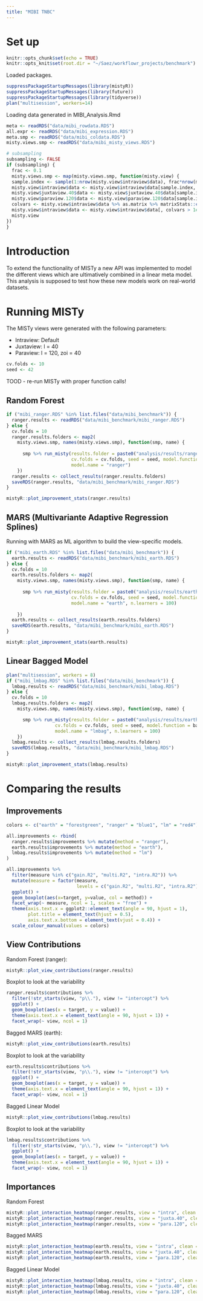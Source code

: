 ```yaml
---
title: "MIBI TNBC"
---
```


# Set up

```r
knitr::opts_chunk$set(echo = TRUE)
knitr::opts_knit$set(root.dir = "~/Saez/workflowr_projects/benchmark")
```

Loaded packages.

```r
suppressPackageStartupMessages(library(mistyR))
suppressPackageStartupMessages(library(future))
suppressPackageStartupMessages(library(tidyverse))
plan("multisession", workers=14)
```

Loading data generated in MIBI_Analysis.Rmd

```r
meta <- readRDS("data/mibi_rowdata.RDS")
all.expr <- readRDS("data/mibi_expression.RDS")
meta.smp <- readRDS("data/mibi_coldata.RDS")
misty.views.smp <- readRDS("data/mibi_misty_views.RDS")
```

```r
# subsampling
subsampling <- FALSE
if (subsampling) {
  frac <- 0.1
  misty.views.smp <- map(misty.views.smp, function(misty.view) {
  sample.index <- sample(1:nrow(misty.view$intraview$data), frac*nrow(misty.view$intraview$data))
  misty.view$intraview$data <- misty.view$intraview$data[sample.index, ]
  misty.view$juxtaview.40$data <- misty.view$juxtaview.40$data[sample.index, ]
  misty.view$paraview.120$data <- misty.view$paraview.120$data[sample.index, ]
  colvars <- misty.view$intraview$data %>% as.matrix %>% matrixStats::colVars()
  misty.view$intraview$data <- misty.view$intraview$data[, colvars > 1e-3]
  misty.view
})
}
```


# Introduction

To extend the functionality of MISTy a new API was implemented to model
the different views which are ultimatively combined in a linear meta model.
This analysis is supposed to test how these new models work on real-world 
datasets.

# Running MISTy

The MISTy views were generated with the following parameters:

- Intraview: Default
- Juxtaview: l = 40
- Paraview: l = 120, zoi = 40

```r
cv.folds <- 10
seed <- 42
```

TOOD - re-run MISTy with proper function calls!

## Random Forest

```r
if ("mibi_ranger.RDS" %in% list.files("data/mibi_benchmark")) {
  ranger.results <- readRDS("data/mibi_benchmark/mibi_ranger.RDS")
} else {
  cv.folds = 10
  ranger.results.folders <- map2(
    misty.views.smp, names(misty.views.smp), function(smp, name) {
      
      smp %>% run_misty(results.folder = paste0("analysis/results/ranger_", name),
                        cv.folds = cv.folds, seed = seed, model.function = ranger_model,
                        model.name = "ranger")
    })
  ranger.results <- collect_results(ranger.results.folders)
  saveRDS(ranger.results, "data/mibi_benchmark/mibi_ranger.RDS")
}
```

```r
mistyR::plot_improvement_stats(ranger.results)
```

## MARS (Multivariante Adaptive Regression Splines)

Running with MARS as ML algorithm to build the view-specific models.

```r
if ("mibi_earth.RDS" %in% list.files("data/mibi_benchmark")) {
  earth.results <- readRDS("data/mibi_benchmark/mibi_earth.RDS")
} else {
  cv.folds = 10
  earth.results.folders <- map2(
    misty.views.smp, names(misty.views.smp), function(smp, name) {
    
      smp %>% run_misty(results.folder = paste0("analysis/results/earth_", name),
                        cv.folds = cv.folds, seed = seed, model.function = bagged_earth_model,
                        model.name = "earth", n.learners = 100)
      
    })
  earth.results <- collect_results(earth.results.folders)
  saveRDS(earth.results, "data/mibi_benchmark/mibi_earth.RDS")
}
```

```r
mistyR::plot_improvement_stats(earth.results)
```

## Linear Bagged Model

```r
plan("multisession", workers = 8)
if ("mibi_lmbag.RDS" %in% list.files("data/mibi_benchmark")) {
  lmbag.results <- readRDS("data/mibi_benchmark/mibi_lmbag.RDS")
} else {
  cv.folds = 10
  lmbag.results.folders <- map2(
    misty.views.smp, names(misty.views.smp), function(smp, name) {

      smp %>% run_misty(results.folder = paste0("analysis/results/earth_", name),
                  cv.folds = cv.folds, seed = seed, model.function = bagged_linear_model,
                  model.name = "lmbag", n.learners = 100)
    })
  lmbag.results <- collect_results(lmbag.results.folders)
  saveRDS(lmbag.results, "data/mibi_benchmark/mibi_lmbag.RDS")
}
```

```r
mistyR::plot_improvement_stats(lmbag.results)
```

# Comparing the results

## Improvements

```r
colors <- c("earth" = "forestgreen", "ranger" = "blue1", "lm" = "red4")

all.improvements <- rbind(
  ranger.results$improvements %>% mutate(method = "ranger"),
  earth.results$improvements %>% mutate(method = "earth"),
  lmbag.results$improvements %>% mutate(method = "lm")
)

all.improvements %>%
  filter(measure %in% c("gain.R2", "multi.R2", "intra.R2")) %>%
  mutate(measure = factor(measure, 
                          levels = c("gain.R2", "multi.R2", "intra.R2"))) %>%
  ggplot() +
  geom_boxplot(aes(x=target, y=value, col = method)) +
  facet_wrap(~ measure, ncol = 1, scales = "free") +
  theme(axis.text.x = ggplot2::element_text(angle = 90, hjust = 1),
        plot.title = element_text(hjust = 0.5),
        axis.text.x.bottom = element_text(vjust = 0.4)) +
  scale_colour_manual(values = colors)
```

## View Contributions

Random Forest (ranger):

```r
mistyR::plot_view_contributions(ranger.results)
```

Boxplot to look at the variability

```r
ranger.results$contributions %>%
  filter(!str_starts(view, "p\\."), view != "intercept") %>%
  ggplot() +
  geom_boxplot(aes(x = target, y = value)) +
  theme(axis.text.x = element_text(angle = 90, hjust = 1)) +
  facet_wrap(~ view, ncol = 1)
```

Bagged MARS (earth):

```r
mistyR::plot_view_contributions(earth.results)
```

Boxplot to look at the variability

```r
earth.results$contributions %>%
  filter(!str_starts(view, "p\\."), view != "intercept") %>%
  ggplot() +
  geom_boxplot(aes(x = target, y = value)) +
  theme(axis.text.x = element_text(angle = 90, hjust = 1)) +
  facet_wrap(~ view, ncol = 1)
```

Bagged Linear Model

```r
mistyR::plot_view_contributions(lmbag.results)
```

Boxplot to look at the variability

```r
lmbag.results$contributions %>%
  filter(!str_starts(view, "p\\."), view != "intercept") %>%
  ggplot() +
  geom_boxplot(aes(x = target, y = value)) +
  theme(axis.text.x = element_text(angle = 90, hjust = 1)) +
  facet_wrap(~ view, ncol = 1)
```

## Importances

Random Forest

```r
mistyR::plot_interaction_heatmap(ranger.results, view = "intra", clean = TRUE)
mistyR::plot_interaction_heatmap(ranger.results, view = "juxta.40", clean = TRUE)
mistyR::plot_interaction_heatmap(ranger.results, view = "para.120", clean = TRUE)
```

Bagged MARS

```r
mistyR::plot_interaction_heatmap(earth.results, view = "intra", clean = TRUE)
mistyR::plot_interaction_heatmap(earth.results, view = "juxta.40", clean = TRUE)
mistyR::plot_interaction_heatmap(earth.results, view = "para.120", clean = TRUE)
```

Bagged Linear Model

```r
mistyR::plot_interaction_heatmap(lmbag.results, view = "intra", clean = TRUE)
mistyR::plot_interaction_heatmap(lmbag.results, view = "juxta.40", clean = TRUE)
mistyR::plot_interaction_heatmap(lmbag.results, view = "para.120", clean = TRUE)
```

